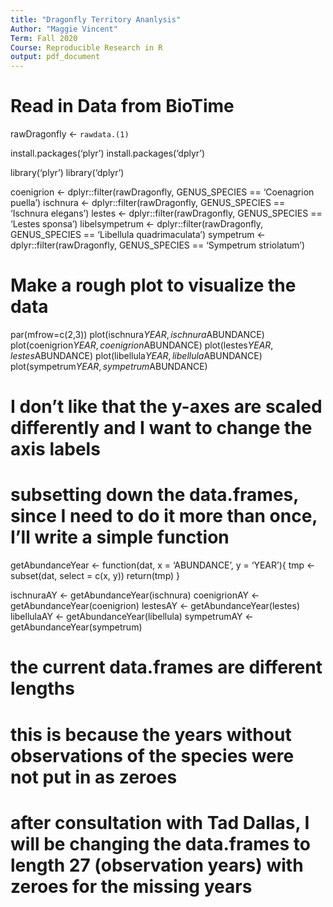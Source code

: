---
title: "Dragonfly Territory Ananlysis"
Author: "Maggie Vincent"
Term: Fall 2020
Course: Reproducible Research in R
output: pdf_document
---

# Read in Data from BioTime

rawDragonfly <- `rawdata.(1)`

install.packages('plyr')
install.packages('dplyr')

library('plyr')
library('dplyr')

coenigrion <- dplyr::filter(rawDragonfly, GENUS_SPECIES == 'Coenagrion puella')
ischnura <- dplyr::filter(rawDragonfly, GENUS_SPECIES == 'Ischnura elegans')
lestes <- dplyr::filter(rawDragonfly, GENUS_SPECIES == 'Lestes sponsa')
libelsympetrum <- dplyr::filter(rawDragonfly, GENUS_SPECIES == 'Libellula quadrimaculata')
sympetrum <- dplyr::filter(rawDragonfly, GENUS_SPECIES == 'Sympetrum striolatum')

# Make a rough plot to visualize the data

par(mfrow=c(2,3))
plot(ischnura$YEAR, ischnura$ABUNDANCE)
plot(coenigrion$YEAR, coenigrion$ABUNDANCE)
plot(lestes$YEAR, lestes$ABUNDANCE)
plot(libellula$YEAR, libellula$ABUNDANCE)
plot(sympetrum$YEAR, sympetrum$ABUNDANCE)

# I don't like that the y-axes are scaled differently and I want to change the axis labels 



# subsetting down the data.frames, since I need to do it more than once, I'll write a simple function

getAbundanceYear <- function(dat, x = 'ABUNDANCE', y = 'YEAR'){
                    tmp <- subset(dat, select = c(x, y))
                    return(tmp)
}

ischnuraAY <- getAbundanceYear(ischnura)
coenigrionAY <- getAbundanceYear(coenigrion)
lestesAY <- getAbundanceYear(lestes)
libellulaAY <- getAbundanceYear(libellula)
sympetrumAY <- getAbundanceYear(sympetrum)




# the current data.frames are different lengths
# this is because the years without observations of the species were not put in as zeroes
# after consultation with Tad Dallas, I will be changing the data.frames to length 27 (observation years) with zeroes for the missing years

